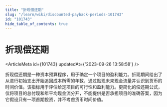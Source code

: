 ```yaml
---
title: "折现偿还期"
slug: "/learn/wiki/discounted-payback-periods-101743"
id: "101743"
hide_table_of_contents: true
---
```



# 折现偿还期

<ArticleMeta id={101743} updatedAt={'2023-09-26 13:58:58'} />
<div className='border-solid border-b border-t-0 my-4 border-[var(--ifm-color-gray-300)]' />

折现偿还期是一种资本预算程序，用于确定一个项目的盈利能力。折现期间给出了从进行初始支出开始追回成本所需的年数，通过贴现未来现金流量并认识到货币的时间价值。该指标用于评估给定项目的可行性和盈利能力。更简化的偿还期公式，仅将项目的总付现和年平均现金流分开，不能提供是否承担项目的准确答案，因为它假设只有一项首期投资，并不考虑货币时间价值。
